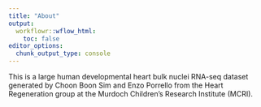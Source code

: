 ```yaml
---
title: "About"
output:
  workflowr::wflow_html:
    toc: false
editor_options:
  chunk_output_type: console
---
```


This is a large human developmental heart bulk nuclei RNA-seq dataset generated by Choon Boon Sim and Enzo Porrello from the Heart Regeneration group at the Murdoch Children’s Research Institute (MCRI).
